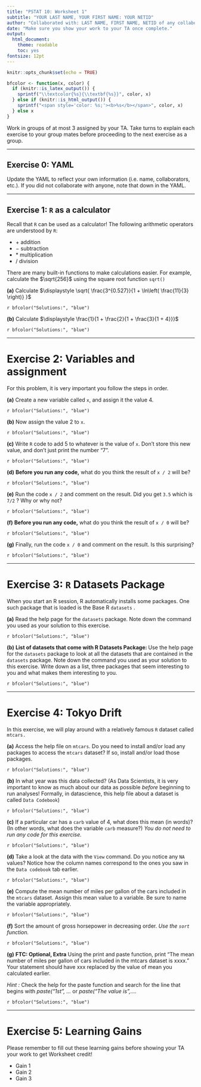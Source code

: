 ---
title: "PSTAT 10: Worksheet 1"
subtitle: "YOUR LAST NAME, YOUR FIRST NAME: YOUR NETID"
author: "Collaborated with: LAST NAME, FIRST NAME, NETID of any collaboraters"
date: "Make sure you show your work to your TA once complete."
output:
  html_document:
    theme: readable
    toc: yes
fontsize: 12pt
---

```{r setup, include=FALSE}
knitr::opts_chunk$set(echo = TRUE)
```

```{r, echo = F}
bfcolor <- function(x, color) {
  if (knitr::is_latex_output()) {
    sprintf("\\textcolor{%s}{\\textbf{%s}}", color, x)
  } else if (knitr::is_html_output()) {
    sprintf("<span style='color: %s;'><b>%s</b></span>", color, x)
  } else x
}
```

Work in groups of at most 3 assigned by your TA. Take turns to explain each exercise to your group mates before proceeding to the next exercise as a group. 

---

## Exercise 0: YAML

Update the YAML to reflect your own information (i.e. name, collaborators, etc.). If you did not collaborate with anyone, note that down in the YAML. 

---

## Exercise 1: `R` as a calculator

Recall that `R` can be used as a calculator! The following arithmetic operators are understood by `R`:

- $+$ addition 
- $-$ subtraction
- $*$ multiplication
- / division

There are many built-in functions to make calculations easier. For example, calculate the $\sqrt{256}$ using the square root function `sqrt()` \

**(a)** Calculate $\displaystyle \sqrt{ \frac{3^{0.527}}{1 + \ln\left( \frac{11}{3} \right)}  }$

`r bfcolor("Solutions:", "blue")`

**(b)** Calculate $\displaystyle \frac{1}{1 + \frac{2}{1 + \frac{3}{1 + 4}}}$

`r bfcolor("Solutions:", "blue")`

---

# Exercise 2: Variables and assignment

For this problem, it is very important you follow the steps in order.

**(a)** Create a new variable called `x`, and assign it the value 4.

`r bfcolor("Solutions:", "blue")`

**(b)** Now assign the value 2 to `x`.

`r bfcolor("Solutions:", "blue")`

**(c)** Write `R` code to add 5 to whatever is the value of `x`. Don't store this new value, and don't just print the number "7".

`r bfcolor("Solutions:", "blue")`


**(d)** **Before you run any code,** what do you think the result of `x / 2` will be?

`r bfcolor("Solutions:", "blue")`


**(e)** Run the code  `x / 2`  and comment on the result. Did you get `3.5` which is `7/2` ? Why or why not?

`r bfcolor("Solutions:", "blue")`

**(f)** **Before you run any code,** what do you think the result of `x / 0` will be?

`r bfcolor("Solutions:", "blue")`

**(g)** Finally, run the code `x / 0` and comment on the result. Is this surprising?

`r bfcolor("Solutions:", "blue")`

---

# Exercise 3: `R` Datasets Package
When you start an R session, R automatically installs some packages. One such package that is loaded is the Base R `datasets` . 


**(a)** Read the help page for the `datasets` package. Note down the command you used as your solution to this exercise.

`r bfcolor("Solutions:", "blue")`


**(b)** **List of datasets that come with R Datasets Package: ** Use the  help page for the `datasets` package to look at all the datasets that are contained in the `datasets` package. Note down the command you used as your solution to this exercise. Write down as a list, three packages that seem interesting to you and what makes them interesting to you.  

`r bfcolor("Solutions:", "blue")`

---

# Exercise 4: Tokyo Drift

In this exercise, we will play around with a relatively famous `R` dataset called `mtcars.` 

**(a)** Access the help file on `mtcars`. Do you need to install and/or load any packages to access the `mtcars` dataset? If so, install and/or load those packages.

`r bfcolor("Solutions:", "blue")`


**(b)** In what year was this data collected? (As Data Scientists, it is very important to know as much about our data as possible *before* beginning to run analyses! Formally, in datascience, this help file about a dataset is called `Data Codebook`)

`r bfcolor("Solutions:", "blue")`

**(c)** If a particular car has a `carb` value of 4, what does this mean (in words)? (In other words, what does the variable `carb` measure?) _You do not need to run any code for this exercise._

`r bfcolor("Solutions:", "blue")`

**(d)** Take a look at the data with the `View` command. Do you notice any `NA` values? Notice how  the column names correspond to the ones you saw in the `Data codebook` tab earlier. 

`r bfcolor("Solutions:", "blue")`



**(e)** Compute the mean number of miles per gallon of the cars included in the `mtcars` dataset. Assign this mean value to a variable. Be sure to name the variable appropriately. 

`r bfcolor("Solutions:", "blue")`



**(f)** Sort the amount of gross horsepower in decreasing order. _Use the `sort` function._

`r bfcolor("Solutions:", "blue")`

**(g)** **FTC: Optional, Extra** Using the print and paste function, print "The mean number of miles per gallon of cars included in the mtcars dataset is xxxx." Your statement should have xxx replaced by the value of mean you calculated earlier. 

_Hint :_ Check the help for the paste function and search for the line that begins with _paste("1st", ..._ or _paste("The value is",...._

`r bfcolor("Solutions:", "blue")`


---

# Exercise 5: Learning Gains

Please remember to fill out these learning gains before showing your TA your work to get Worksheet credit!

- Gain 1
- Gain 2
- Gain 3
